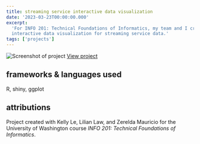 ```yaml
---
title: streaming service interactive data visualization
date: '2023-03-23T00:00:00.000'
excerpt:
  'For INFO 201: Technical Foundations of Informatics, my team and I created an
  interactive data visualization for streaming service data.'
tags: ['projects']
---
```


![Screenshot of project](/img/posts/streaming-services/1.jpeg)
[View project](https://bella-lee.shinyapps.io/info201-final-project/)

## frameworks & languages used

R, shiny, ggplot

## attributions

Project created with Kelly Le, Lilian Law, and Zerelda Mauricio for the
University of Washington course _INFO 201: Technical Foundations of
Informatics_.
